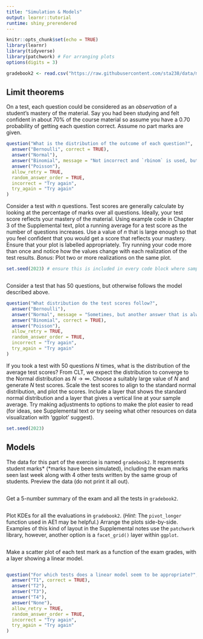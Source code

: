 ```yaml
---
title: "Simulation & Models"
output: learnr::tutorial
runtime: shiny_prerendered
---
```


```r
knitr::opts_chunk$set(echo = TRUE)
library(learnr)
library(tidyverse)
library(patchwork) # For arranging plots
options(digits = 3)

gradebook2 <- read.csv("https://raw.githubusercontent.com/sta238/data/main/gradebook2.csv")
```

## Limit theorems

On a test, each question could be considered as an *observation* of a student's mastery of the material. Say you had been studying and felt confident in about $70\%$ of the course material so assume you have a $0.70$ probability of getting each question correct. Assume no part marks are given. 
```r
question("What is the distribution of the outcome of each question?",
  answer("Bernoulli", correct = TRUE),
  answer("Normal"),
  answer("Binomial", message = "Not incorrect and `rbinom` is used, but another option is more precise"),
  answer("Poisson"),
  allow_retry = TRUE,
  random_answer_order = TRUE,
  incorrect = "Try again",
  try_again = "Try again"
)
```

Consider a test with $n$ questions. Test scores are generally calculate by looking at the percentage of marks over all questions. Ideally, your test score reflects your mastery of the material. Using example code in Chapter 3 of the Supplemental text, plot a running average for a test score as the number of questions increases. Use a value of $n$ that is large enough so that you feel confident that you would get a score that reflects your mastery. Ensure that your plot is labelled appropriately. Try running your code more than once and notice how the values change with each realization of the test results. *Bonus*: Plot two or more realizations on the same plot.
```r
set.seed(2023) # ensure this is included in every code block where sampling is used



```


Consider a test that has 50 questions, but otherwise follows the model described above. 
```r
question("What distribution do the test scores follow?",
  answer("Bernoulli"),
  answer("Normal", message = "Sometimes, but another answer that is always true"),
  answer("Binomial", correct = TRUE),
  answer("Poisson"),
  allow_retry = TRUE,
  random_answer_order = TRUE,
  incorrect = "Try again",
  try_again = "Try again"
)
```

If you took a test with 50 questions $N$ times, what is the distribution of the average test scores? From CLT, we expect the distribution to converge to the Normal distribution as $N \rightarrow \infty$. Choose a suitably large value of $N$ and generate $N$ test scores. Scale the test scores to align to the standard normal distribution, and plot the scores. Include a layer that shows the standard normal distribution and a layer that gives a vertical line at your sample average. Try making adjustments to options to make the plot easier to read (for ideas, see Supplemental text or try seeing what other resources on data visualization with 'ggplot' suggest).
```r
set.seed(2023)

```


## Models

The data for this part of the exercise is named `gradebook2`. It represents student marks* (*marks have been simulated), including the exam marks seen last week along with 4 other tests written by the same group of students. 
Preview the data (do not print it all out). 
```r


```

Get a 5-number summary of the exam and all the tests in `gradebook2`.
```r


```

Plot KDEs for all the evaluations in `gradebook2`. (*Hint*: The `pivot_longer` function used in AE1 may be helpful.) Arrange the plots side-by-side. Examples of this kind of layout in the Supplemental notes use the `patchwork` library, however, another option is a `facet_grid()` layer within `ggplot`.
```r


```


Make a scatter plot of each test mark as a function of the exam grades, with a layer showing a linear model. 
```r


```

```r
question("For which tests does a linear model seem to be appropriate?",
  answer("T1", correct = TRUE),
  answer("T2"),
  answer("T3"),
  answer("T4"),
  answer("None"),
  allow_retry = TRUE,
  random_answer_order = TRUE,
  incorrect = "Try again",
  try_again = "Try again"
)
```
